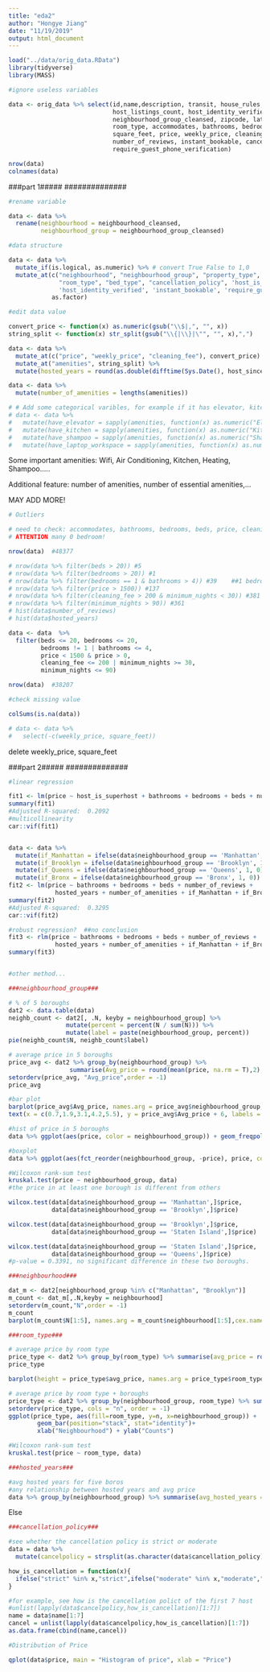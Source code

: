 ```yaml
---
title: "eda2"
author: "Hongye Jiang"
date: "11/19/2019"
output: html_document
---
```


```r
load("../data/orig_data.RData")
library(tidyverse)
library(MASS)
```


```r
#ignore useless variables

data <- orig_data %>% select(id,name,description, transit, house_rules, host_since, host_is_superhost, 
                             host_listings_count, host_identity_verified, neighbourhood_cleansed,
                             neighbourhood_group_cleansed, zipcode, latitude, longitude, property_type, 
                             room_type, accommodates, bathrooms, bedrooms, beds,bed_type, amenities, 
                             square_feet, price, weekly_price, cleaning_fee, minimum_nights, availability_365,
                             number_of_reviews, instant_bookable, cancellation_policy, 
                             require_guest_phone_verification)
```


```r
nrow(data)
colnames(data)
```

##############
###part 1#####
##############

```r
#rename variable

data <- data %>% 
  rename(neighbourhood = neighbourhood_cleansed, 
         neighbourhood_group = neighbourhood_group_cleansed) 
```


```r
#data structure

data <- data %>% 
  mutate_if(is.logical, as.numeric) %>% # convert True False to 1,0
  mutate_at(c("neighbourhood", "neighbourhood_group", "property_type", 
              "room_type", "bed_type", "cancellation_policy", 'host_is_superhost', 
              'host_identity_verified', 'instant_bookable', 'require_guest_phone_verification'), 
            as.factor)
```


```r
#edit data value

convert_price <- function(x) as.numeric(gsub("\\$|,", "", x))
string_split <- function(x) str_split(gsub("\\{|\\}|\"", "", x),",")

data <- data %>%
  mutate_at(c("price", "weekly_price", "cleaning_fee"), convert_price) %>%
  mutate_at("amenities", string_split) %>%
  mutate(hosted_years = round(as.double(difftime(Sys.Date(), host_since)) / 365, 1))

data <- data %>% 
  mutate(number_of_amenities = lengths(amenities))

# # Add some categorical varibles, for example if it has elevator, kitchen, shampoo, Laptop friendly workspace
# data <- data %>% 
#   mutate(have_elevator = sapply(amenities, function(x) as.numeric("Elevator" %in% x))) %>% 
#   mutate(have_kitchen = sapply(amenities, function(x) as.numeric("Kitchen" %in% x))) %>% 
#   mutate(have_shampoo = sapply(amenities, function(x) as.numeric("Shampoo" %in% x))) %>%
#   mutate(have_laptop_workspace = sapply(amenities, function(x) as.numeric("Laptop friendly workspace" %in% x)))
```

Some important amenities: 
Wifi, Air Conditioning, Kitchen, Heating, Shampoo.....

Additional feature: number of amenities, number of essential amenities,...

MAY ADD MORE!


```r
# Outliers 

# need to check: accommodates, bathrooms, bedrooms, beds, price, cleaning_fee, minimum_nights, number_of_reviews...
# ATTENTION many 0 bedroom! 

nrow(data)  #48377

# nrow(data %>% filter(beds > 20)) #5
# nrow(data %>% filter(bedrooms > 20)) #1
# nrow(data %>% filter(bedrooms == 1 & bathrooms > 4)) #39    ##1 bedroom & 3+ bathrooms usually comes with price under 100
# nrow(data %>% filter(price > 1500)) #137
# nrow(data %>% filter(cleaning_fee > 200 & minimum_nights < 30)) #381   ##prefer not to use cleaning_fee
# nrow(data %>% filter(minimum_nights > 90)) #361
# hist(data$number_of_reviews)
# hist(data$hosted_years)

data <- data  %>% 
  filter(beds <= 20, bedrooms <= 20,
         bedrooms != 1 | bathrooms <= 4, 
         price < 1500 & price > 0,
         cleaning_fee <= 200 | minimum_nights >= 30,
         minimum_nights <= 90)

nrow(data)  #38207
```


```r
#check missing value

colSums(is.na(data))

# data <- data %>%
#   select(-c(weekly_price, square_feet))
```
delete weekly_price, square_feet


##############
###part 2#####
##############


```r
#linear regression

fit1 <- lm(price ~ host_is_superhost + bathrooms + bedrooms + beds + number_of_reviews + instant_bookable + require_guest_phone_verification + hosted_years + number_of_amenities, data)
summary(fit1)
#Adjusted R-squared:  0.2092
#multicollinearity
car::vif(fit1)


data <- data %>% 
  mutate(if_Manhattan = ifelse(data$neighbourhood_group == 'Manhattan', 1, 0)) %>%
  mutate(if_Brooklyn = ifelse(data$neighbourhood_group == 'Brooklyn', 1, 0)) %>%
  mutate(if_Queens = ifelse(data$neighbourhood_group == 'Queens', 1, 0)) %>%
  mutate(if_Bronx = ifelse(data$neighbourhood_group == 'Bronx', 1, 0)) 
fit2 <- lm(price ~ bathrooms + bedrooms + beds + number_of_reviews + 
             hosted_years + number_of_amenities + if_Manhattan + if_Brooklyn + if_Queens + if_Bronx, data)
summary(fit2)
#Adjusted R-squared:  0.3295 
car::vif(fit2)

#robust regression?  ##no conclusion
fit3 <- rlm(price ~ bathrooms + bedrooms + beds + number_of_reviews + 
             hosted_years + number_of_amenities + if_Manhattan + if_Brooklyn + if_Queens + if_Bronx, data)
summary(fit3)


#other method...
```



```r
###neighbourhood_group###

# % of 5 boroughs
dat2 <- data.table(data)
neighb_count <- dat2[, .N, keyby = neighbourhood_group] %>%
                mutate(percent = percent(N / sum(N))) %>% 
                mutate(label = paste(neighbourhood_group, percent))
pie(neighb_count$N, neighb_count$label)

# average price in 5 boroughs
price_avg <- dat2 %>% group_by(neighbourhood_group) %>% 
                 summarise(Avg_price = round(mean(price, na.rm = T),2), N = n())
setorderv(price_avg, "Avg_price",order = -1)
price_avg

#bar plot
barplot(price_avg$Avg_price, names.arg = price_avg$neighbourhood_group, ylim = c(0,200))
text(x = c(0.7,1.9,3.1,4.2,5.5), y = price_avg$Avg_price + 6, labels = paste("$", price_avg$Avg_price))

#hist of price in 5 boroughs
data %>% ggplot(aes(price, color = neighbourhood_group)) + geom_freqpoly()

#boxplot
data %>% ggplot(aes(fct_reorder(neighbourhood_group, -price), price, color = neighbourhood_group)) + geom_boxplot()

#Wilcoxon rank-sum test
kruskal.test(price ~ neighbourhood_group, data)
#the price in at least one borough is different from others

wilcox.test(data[data$neighbourhood_group == 'Manhattan',]$price, 
            data[data$neighbourhood_group == 'Brooklyn',]$price)

wilcox.test(data[data$neighbourhood_group == 'Brooklyn',]$price, 
            data[data$neighbourhood_group == 'Staten Island',]$price)

wilcox.test(data[data$neighbourhood_group == 'Staten Island',]$price, 
            data[data$neighbourhood_group == 'Queens',]$price)
#p-value = 0.3391, no significant difference in these two boroughs. 
```


```r
###neighbourhood###

dat_m <- dat2[neighbourhood_group %in% c("Manhattan", "Brooklyn")]
m_count <- dat_m[,.N,keyby = neighbourhood]
setorderv(m_count,"N",order = -1)
m_count
barplot(m_count$N[1:5], names.arg = m_count$neighbourhood[1:5],cex.names = 0.9)
```


```r
###room_type###

# average price by room type  
price_type <- dat2 %>% group_by(room_type) %>% summarise(avg_price = round(mean(price, na.rm = T),2))
price_type

barplot(height = price_type$avg_price, names.arg = price_type$room_type)

# average price by room type + boroughs
price_type <- dat2 %>% group_by(neighbourhood_group, room_type) %>% summarise(n=n())
setorderv(price_type, cols = "n", order = -1)
ggplot(price_type, aes(fill=room_type, y=n, x=neighbourhood_group)) +
        geom_bar(position="stack", stat="identity")+
        xlab("Neighbourhood") + ylab("Counts")

#Wilcoxon rank-sum test
kruskal.test(price ~ room_type, data)
```


```r
###hosted_years###

#avg hosted years for five boros
#any relationship between hosted years and avg price
data %>% group_by(neighbourhood_group) %>% summarise(avg_hosted_years = mean(hosted_years,na.rm = T),avg_price = mean(price)) %>% arrange(desc(avg_price))
```























Else
```r
###cancellation_policy###

#see whether the cancellation policy is strict or moderate
data = data %>%
  mutate(cancelpolicy = strsplit(as.character(data$cancellation_policy),"_"))

how_is_cancellation = function(x){
  ifelse("strict" %in% x,"strict",ifelse("moderate" %in% x,"moderate","flexible"))
}

#for example, see how is the cancellation polict of the first 7 host
#unlist(lapply(data$cancelpolicy,how_is_cancellation)[1:7])
name = data$name[1:7]
cancel = unlist(lapply(data$cancelpolicy,how_is_cancellation)[1:7])
as.data.frame(cbind(name,cancel))
```



```r
#Distribution of Price

qplot(data$price, main = "Histogram of price", xlab = "Price")
```





